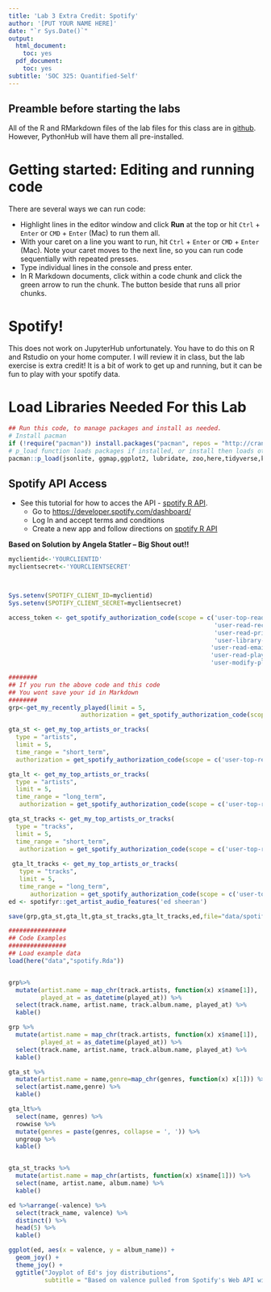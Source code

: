 ```yaml
---
title: 'Lab 3 Extra Credit: Spotify'
author: '[PUT YOUR NAME HERE]'
date: "`r Sys.Date()`"
output:
  html_document:
    toc: yes
  pdf_document:
    toc: yes
subtitle: 'SOC 325: Quantified-Self'
---
```


## Preamble before starting the labs

All of the R and RMarkdown files of the lab files for this class are in [github](https://github.com/zalmquist/soc325Rlab). However, PythonHub will have them all pre-installed.


# Getting started: Editing and running code

There are several ways we can run code:

  - Highlight lines in the editor window and click **Run** at the top or hit `Ctrl` + `Enter` or `CMD` + `Enter` (Mac) to run them all.
  - With your caret on a line you want to run, hit `Ctrl` + `Enter` or `CMD` + `Enter` (Mac). Note your caret moves to the next line, so you can run code sequentially with repeated presses. 
  - Type individual lines in the console and press enter. 
  - In R Markdown documents, click within a code chunk and click the green arrow to run the chunk. The button beside that runs all prior chunks. 



# Spotify!

This does not work on JupyterHub unfortunately. You have to do this on R and Rstudio on your home computer. I will review it in class, but the lab exercise is extra credit! It is a bit of work to get up and running, but it can be fun to play with your spotify data.

# Load Libraries Needed For this Lab

```r
## Run this code, to manage packages and install as needed.
# Install pacman
if (!require("pacman")) install.packages("pacman", repos = "http://cran.us.r-project.org")
# p_load function loads packages if installed, or install then loads otherwise
pacman::p_load(jsonlite, ggmap,ggplot2, lubridate, zoo,here,tidyverse,kableExtra,ggmap,spotifyr,ggjoy)
```


## Spotify API Access

* See this tutorial for how to acces the API - [spotify R API](https://www.rcharlie.com/spotifyr/).
  + Go to [https://developer.spotify.com/dashboard/](https://developer.spotify.com/dashboard/)
  + Log In and accept terms and conditions
  + Create a new app and follow directions on [spotify R API](https://www.rcharlie.com/spotifyr/)

**Based on Solution by Angela Statler -- Big Shout out!!**

```r

myclientid<-'YOURCLIENTID'
myclientsecret<-'YOURCLIENTSECRET'



Sys.setenv(SPOTIFY_CLIENT_ID=myclientid)
Sys.setenv(SPOTIFY_CLIENT_SECRET=myclientsecret)

access_token <- get_spotify_authorization_code(scope = c('user-top-read',
                                                         'user-read-recently-played',
                                                         'user-read-private',
                                                         'user-library-read',
                                                        'user-read-email',
                                                        'user-read-playback-state', 
                                                        'user-modify-playback-state'))

```

```r
########
## If you run the above code and this code
## You wont save your id in Markdown
########
grp<-get_my_recently_played(limit = 5,
                    authorization = get_spotify_authorization_code(scope = c('user-read-recently-played'))) 

gta_st <- get_my_top_artists_or_tracks(
  type = "artists",
  limit = 5,
  time_range = "short_term",
  authorization = get_spotify_authorization_code(scope = c('user-top-read')))

gta_lt <- get_my_top_artists_or_tracks(
  type = "artists",
  limit = 5,
  time_range = "long_term",
   authorization = get_spotify_authorization_code(scope = c('user-top-read')))

gta_st_tracks <- get_my_top_artists_or_tracks(
  type = "tracks",
  limit = 5,
  time_range = "short_term",
   authorization = get_spotify_authorization_code(scope = c('user-top-read')))
                                              
 gta_lt_tracks <- get_my_top_artists_or_tracks(
   type = "tracks",
   limit = 5,
   time_range = "long_term",
      authorization = get_spotify_authorization_code(scope = c('user-top-read')))                                            
ed <- spotifyr::get_artist_audio_features('ed sheeran')

save(grp,gta_st,gta_lt,gta_st_tracks,gta_lt_tracks,ed,file="data/spotify.Rda")

```

```r
################
## Code Examples
################
## Load example data
load(here("data","spotify.Rda"))


grp%>% 
  mutate(artist.name = map_chr(track.artists, function(x) x$name[1]),
         played_at = as_datetime(played_at)) %>% 
  select(track.name, artist.name, track.album.name, played_at) %>% 
  kable()

grp %>% 
  mutate(artist.name = map_chr(track.artists, function(x) x$name[1]),
         played_at = as_datetime(played_at)) %>% 
  select(track.name, artist.name, track.album.name, played_at) %>% 
  kable()

gta_st %>% 
  mutate(artist.name = name,genre=map_chr(genres, function(x) x[1])) %>% 
  select(artist.name,genre) %>% 
  kable()

gta_lt%>% 
  select(name, genres) %>% 
  rowwise %>% 
  mutate(genres = paste(genres, collapse = ', ')) %>% 
  ungroup %>% 
  kable()


gta_st_tracks %>% 
  mutate(artist.name = map_chr(artists, function(x) x$name[1])) %>% 
  select(name, artist.name, album.name) %>% 
  kable()

ed %>%arrange(-valence) %>% 
  select(track_name, valence) %>% 
  distinct() %>%
  head(5) %>% 
  kable()

ggplot(ed, aes(x = valence, y = album_name)) + 
  geom_joy() + 
  theme_joy() +
  ggtitle("Joyplot of Ed's joy distributions", 
          subtitle = "Based on valence pulled from Spotify's Web API with spotifyr")
```


